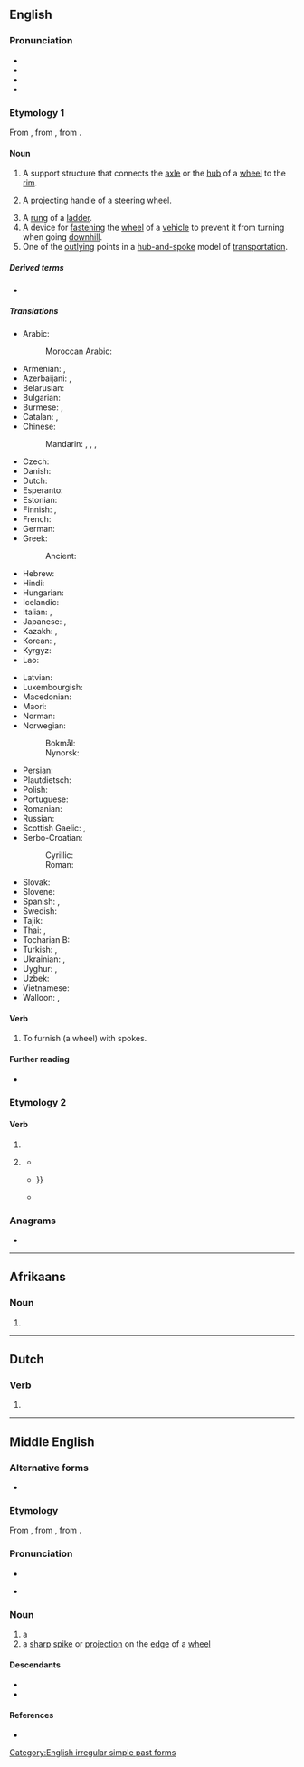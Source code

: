 {{also|spöke}}
==English==

===Pronunciation===
* {{IPA|en|/spəʊk/}}
* {{audio|en|en-us-spoke.ogg|Audio (US)}}
* {{rhymes|en|əʊk|s=1}}
* {{hyphenation|en|spoke}}

===Etymology 1===
{{root|en|ine-pro|*spey-}}
From {{inh|en|enm|spoke}}, from {{inh|en|ang|spāca}}, from {{inh|en|gem-pro|*spaikǭ}}.

====Noun====
{{en-noun}}

# A support structure that connects the [[axle]] or the [[hub]] of a [[wheel]] to the [[rim]].
# {{lb|en|nautical}} A projecting handle of a steering wheel.
# A [[rung]] of a [[ladder]].
# A device for [[fasten]]ing the [[wheel]] of a [[vehicle]] to prevent it from turning when going [[downhill]].
# One of the [[outlying]] points in a [[hub-and-spoke]] model of [[transportation]].

=====Derived terms=====
* {{l|en|hub-and-spoke}}

=====Translations=====
{{trans-top|part of a wheel}}
* Arabic: {{t+|ar|سِلْك|m}} {{t|ar|شُعَاع|m}}
*: Moroccan Arabic: {{t|ary|سلْك|m|tr=səlk}} {{qualifier|metallic}}
* Armenian: {{t+|hy|անվաճաղ}}, {{t+|hy|ճաղ}}
* Azerbaijani: {{t|az|dəndənə}}, {{t|az|dəndə}}
* Belarusian: {{t|be|спі́ца|f}}
* Bulgarian: {{t|bg|спи́ца|f}}
* Burmese: {{t|my|စပုတ်တိုင်}}, {{t+|my|အကန့်}} {{qualifier|of a cartwheel}}
* Catalan: {{t+|ca|radi|m}}, {{t+|ca|raig|m}}
* Chinese:
*: Mandarin: {{t+|cmn|輻條}}, {{t+|cmn|辐条|tr=fútiáo}}, {{t+|cmn|輻}}, {{t+|cmn|辐|tr=fú}}
* Czech: {{t+|cs|paprsek|m}}
* Danish: {{t|da|ege|c}}
* Dutch: {{t+|nl|spaak|m|f}}
* Esperanto: {{t+|eo|spoko}}
* Estonian: {{t|et|kodar}}
* Finnish: {{t+|fi|puola}} {{q|rod}}, {{t+|fi|pinna}} {{q|tension spoke}}
* French: {{t+|fr|rayon|m}}
* German: {{t+|de|Speiche|f}}
* Greek: {{t+|el|ακτίνα|f}}
*: Ancient: {{t|grc|κνήμη|f}}
* Hebrew: {{t+|he|חִשּׁוּר|m|tr=ḥishúr}}
* Hindi: {{t|hi|बोला|m}}
* Hungarian: {{t+|hu|küllő}}
* Icelandic: {{t|is|spæll|m}}
* Italian: {{t+|it|raggio}}, {{qualifier|colloquial}} {{t+|it|razzo|m}}
* Japanese: {{t|ja|スポーク|tr=supōku}}, {{t+|ja|輻|tr=や, ya}}
* Kazakh: {{t|kk|кегей}}, {{t|kk|шабақ}}
* Korean: {{t+|ko|바퀴살}}, {{t+|ko|살}}
* Kyrgyz: {{t+|ky|чабак}}
* Lao: {{t+|lo|ດິ້ວກົງລົດ}}
{{trans-mid}}
* Latvian: {{t|lv|spieķis|m}}
* Luxembourgish: {{t|lb|Speech|f}}
* Macedonian: {{t|mk|спица|f}}
* Maori: {{t|mi|tītoko }}
* Norman: {{t|nrf|rai|m}}
* Norwegian: {{t|no|trinn}}
*: Bokmål: {{t|nb|eike|m|f}}
*: Nynorsk: {{t|nn|eike|f}}
* Persian: {{t+|fa|پره|tr=pare, parre}}
* Plautdietsch: {{t|pdt|Spieekj|f}}
* Polish: {{t+|pl|szprycha|f}}
* Portuguese: {{t+|pt|raio|m}}
* Romanian: {{t+|ro|spiță|f}}
* Russian: {{t+|ru|спи́ца|f}}
* Scottish Gaelic: {{t|gd|bas|f}}, {{t|gd|spòg|f}}
* Serbo-Croatian:
*: Cyrillic: {{t|sh|спи̏ца|f}}
*: Roman: {{t+|sh|spȉca|f}}
* Slovak: {{t+|sk|spica|f}}
* Slovene: {{t|sl|napera|f}}
* Spanish: {{t+|es|rayo|m}}, {{t+|es|radio|m}}
* Swedish: {{t+|sv|eker|c}}
* Tajik: {{t|tg|парра}}
* Thai: {{t|th|ซี่ล้อ}}, {{t+|th|ซี่}}
* Tocharian B: {{t|txb|puwe}}
* Turkish: {{t+|tr|tel}}, {{t+|tr|parmak}}
* Ukrainian: {{t|uk|спи́ця|f}}, {{t|uk|шпи́ця|f}}
* Uyghur: {{t|ug|شادا}}, {{t|ug|گۈگۈسۈن}}
* Uzbek: {{t+|uz|kegay}}
* Vietnamese: {{t+|vi|nan hoa}}
* Walloon: {{t+|wa|rai}} {{qualifier|wooden}}, {{t+|wa|reyon|m}} {{qualifier|metallic}}
{{trans-bottom}}

====Verb====
{{en-verb}}

# {{lb|en|transitive}} To furnish (a wheel) with spokes.

====Further reading====
* {{pedia}}

===Etymology 2===

====Verb====
{{head|en|verb form}}

# {{en-simple past of|speak}}
# {{lb|en|archaic|now|nonstandard}} {{past participle of|en|speak|nocat=1}}
#* {{RQ:Shakespeare Antony|V|ii|366|2|''Cleo.'' Hye thee againe, / I haue '''ſpoke''' already, and it is provided.}}
#* {{quote-book|en|year=1741|publisher= C. Ackers|title=The London Magazine, and Monthly Chronologer|volume=10|page=435|url= https://books.google.co.nz/books?id=cvgRAAAAYAAJ|passage= Thoſe who have '''ſpoke'''  in its Favour have allowed, that it is defective, with regard to the preſent Circumſtances of ''Europe'',{{...}}}}
#* {{quote-book|en|date=1 May 2014|publisher= PM Press|title=Futures: A Novel|page=131|url= https://books.google.co.nz/books?id=p3wkAwAAQBAJ|author=John Barker|passage= I should have '''spoke''' to him there and then, seen he was in the mood to do something stupid.}}

===Anagrams===
* {{anagrams|en|a=ekops|kepos|pokes|posek}}

[[Category:English irregular simple past forms]]

----

==Afrikaans==

===Noun===
{{head|af|noun form}}

# {{plural of|af|spook}}

----

==Dutch==

===Verb===
{{head|nl|verb form}}

# {{nl-verb form of|n=sg|t=pres|m=subj|spoken}}

----

==Middle English==

===Alternative forms===
* {{alter|enm|spak|spake|spok|spook}}

===Etymology===
From {{inh|enm|ang|spāca}}, from {{inh|enm|gmw-pro|*spaikā}}, from {{inh|enm|gem-pro|*spaikǭ}}.

===Pronunciation===
* {{IPA|enm|/ˈspɔːk(ə)/}}
* {{a|Northern ME|Early ME}} {{IPA|enm|/ˈspɑːk(ə)/}}

===Noun===
{{enm-noun|spokes|pl2=spoken}}

# a {{l|en|spoke}} {{gl|[[support]] [[radiate|radiating]] from the [[middle]] of a wheel}}
# a [[sharp]] [[spike]] or [[projection]] on the [[edge]] of a [[wheel]]

====Descendants====
* {{desc|en|spoke}}
* {{desc|sco|spaik}}

====References====
* {{R:MED Online|entry=spōk(e |pos=n |id=MED42312 |accessdate=2018-06-12}}
